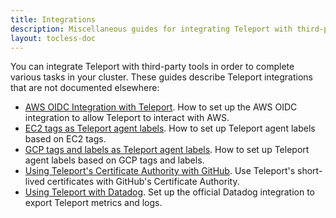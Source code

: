 ```yaml
---
title: Integrations
description: Miscellaneous guides for integrating Teleport with third-party tools.
layout: tocless-doc
---
```


You can integrate Teleport with third-party tools in order to complete various
tasks in your cluster. These guides describe Teleport integrations that are not
documented elsewhere:

  - [AWS OIDC Integration with Teleport](awsoidc-integration.mdx). How
    to set up the AWS OIDC integration to allow Teleport to interact with AWS.
  - [EC2 tags as Teleport agent labels](ec2-tags.mdx). How to set up
    Teleport agent labels based on EC2 tags.
  - [GCP tags and labels as Teleport agent labels](gcp-tags.mdx). How
    to set up Teleport agent labels based on GCP tags and labels.
  - [Using Teleport's Certificate Authority with
    GitHub](ssh-key-extensions.mdx). Use Teleport's short-lived
    certificates with GitHub's Certificate Authority.
  - [Using Teleport with Datadog](datadog.mdx). Set up the official
    Datadog integration to export Teleport metrics and logs.
